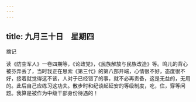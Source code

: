 ```yaml
---
---
---
```

title: 九月三十日　星期四
---




摘记

读《防空军人》一卷四期等，《论政党》，《民族解放与民族改造》等。鸣儿的背心被芬弄丢了，当时我正在思索《第三代》的第八部开端，心情很不好，态度很不好，接着就觉得这不该，人对于已经错了的事，就不必再责备，这是无益的，无用的。此后自己应练习这功夫。散步时和纪谈起延安的等级制度，吃，住，穿等问题。我算是被作为中级干部身份待遇的！